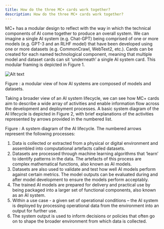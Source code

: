 ```yaml
---
title: How do the three MC+ cards work together?
description: How do the three MC+ cards work together?
---
```



MC+ has a modular design to reflect with the way in which the technical components of AI come together to produce an overall system. We can imagine a single AI system (e.g. Chat-GPT) being comprised of one or more models (e.g. GPT-3 and an RLHF model) that have been developed using one or more datasets (e.g. CommonCrawl, WebText2, etc.). Cards can be created for each named technological component, meaning that multiple model and dataset cards can sit ‘underneath’ a single AI system card. This modular framing is depicted in Figure 1.

![Alt text](website/src/static/modular-cards.png)

Figure : a modular view of how AI systems are composed of models and datasets.

Taking a broader view of an AI system lifecycle, we can see how MC+ cards aim to describe a wide array of activities and enable information flow across the development and deployment processes. A basic system diagram of the AI lifecycle is depicted in Figure 2, with brief explanations of the activities represented by arrows provided in the numbered list.



Figure : A system diagram of the AI lifecycle. The numbered arrows represent the following processes:

1. Data is collected or extracted from a physical or digital environment and assembled into computational artefacts called datasets.
2. Datasets are processed through machine learning algorithms that ‘learn’ to identify patterns in the data. The artefacts of this process are complex mathematical functions, also known as AI models.
3. Datasets are also used to validate and test how well AI models perform against certain metrics. The model outputs can be evaluated during and after model development to ensure the models perform acceptably.
4. The trained AI models are prepared for delivery and practical use by being packaged into a larger set of functional components, also known as an AI system.
5. Within a use case - a given set of operational conditions – the AI system is deployed by processing operational data from the environment into an output for further use.
6. The system output is used to inform decisions or policies that often go on to shape the broader environment from which data is collected.
